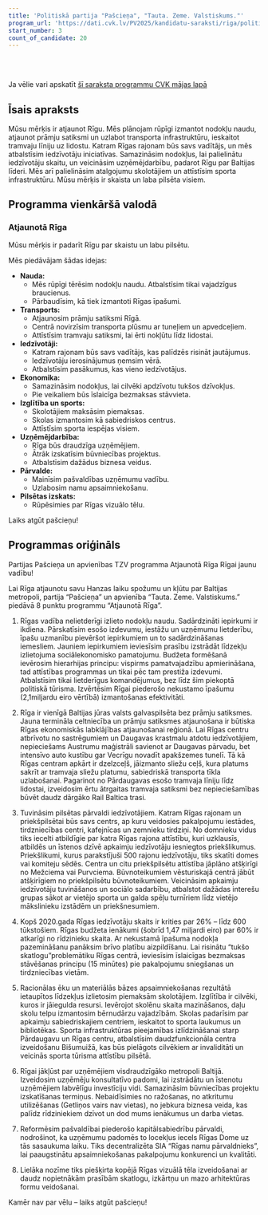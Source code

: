 ```yaml
---
title: 'Politiskā partija "Pašcieņa", "Tauta. Zeme. Valstiskums."'
program_url: 'https://dati.cvk.lv/PV2025/kandidatu-saraksti/riga/politiska-partija-pasciena-tauta-zeme-valstiskums'
start_number: 3
count_of_candidate: 20
---
```



<Badge text="Budžeta lietderīga izmantošana" variant="note" size="small" /> <Badge text="Prāmju satiksmes atjaunošana" variant="note" size="small" /> <Badge text="Pilsētas pārvaldes tuvināšana iedzīvotājiem" variant="note" size="small" /> <Badge text="Iedzīvotāju skaita palielināšana" variant="note" size="small" /> <Badge text="Uzņēmējdarbības vides uzlabošana" variant="note" size="small" />

<br/><br/> 

<Card title='Šis ir mākslīga intelekta ģenerēts apraksts' icon='starlight'>
    Ja vēlie vari apskatīt <a href={frontmatter.program_url} target='_blank'>šī saraksta programmu CVK mājas lapā</a>
    </Card>

## Īsais apraksts

Mūsu mērķis ir atjaunot Rīgu. Mēs plānojam rūpīgi izmantot nodokļu naudu, atjaunot prāmju satiksmi un uzlabot transporta infrastruktūru, ieskaitot tramvaju līniju uz lidostu. Katram Rīgas rajonam būs savs vadītājs, un mēs atbalstīsim iedzīvotāju iniciatīvas. Samazināsim nodokļus, lai palielinātu iedzīvotāju skaitu, un veicināsim uzņēmējdarbību, padarot Rīgu par Baltijas līderi. Mēs arī palielināsim atalgojumu skolotājiem un attīstīsim sporta infrastruktūru. Mūsu mērķis ir skaista un laba pilsēta visiem.

## Programma vienkāršā valodā

### Atjaunotā Rīga

Mūsu mērķis ir padarīt Rīgu par skaistu un labu pilsētu.

Mēs piedāvājam šādas idejas:

*   **Nauda:**
    *   Mēs rūpīgi tērēsim nodokļu naudu. Atbalstīsim tikai vajadzīgus braucienus.
    *   Pārbaudīsim, kā tiek izmantoti Rīgas īpašumi.
*   **Transports:**
    *   Atjaunosim prāmju satiksmi Rīgā.
    *   Centrā novirzīsim transporta plūsmu ar tuneļiem un apvedceļiem.
    *   Attīstīsim tramvaju satiksmi, lai ērti nokļūtu līdz lidostai.
*   **Iedzīvotāji:**
    *   Katram rajonam būs savs vadītājs, kas palīdzēs risināt jautājumus.
    *   Iedzīvotāju ierosinājumus ņemsim vērā.
    *   Atbalstīsim pasākumus, kas vieno iedzīvotājus.
*   **Ekonomika:**
    *   Samazināsim nodokļus, lai cilvēki apdzīvotu tukšos dzīvokļus.
    *   Pie veikaliem būs īslaicīga bezmaksas stāvvieta.
*   **Izglītība un sports:**
    *   Skolotājiem maksāsim piemaksas.
    *   Skolas izmantosim kā sabiedriskos centrus.
    *   Attīstīsim sporta iespējas visiem.
*   **Uzņēmējdarbība:**
    *   Rīga būs draudzīga uzņēmējiem.
    *   Ātrāk izskatīsim būvniecības projektus.
    *   Atbalstīsim dažādus biznesa veidus.
*   **Pārvalde:**
    *   Mainīsim pašvaldības uzņēmumu vadību.
    *   Uzlabosim namu apsaimniekošanu.
*   **Pilsētas izskats:**
    *   Rūpēsimies par Rīgas vizuālo tēlu.

Laiks atgūt pašcieņu!

## Programmas oriģināls

Partijas Pašcieņa un apvienības TZV programma
Atjaunotā Rīga
Rīgai jaunu vadību!

Lai Rīga atjaunotu savu Hanzas laiku spožumu un kļūtu par Baltijas metropoli, partija “Pašcieņa” un apvienība “Tauta. Zeme. Valstiskums.” piedāvā 8 punktu programmu “Atjaunotā Rīga”.

1. Rīgas vadība nelietderīgi izlieto nodokļu naudu. Sadārdzināti iepirkumi ir ikdiena. Pārskatīsim esošo izdevumu, iestāžu un uzņēmumu lietderību, īpašu uzmanību pievēršot iepirkumiem un to sadārdzināšanas iemesliem. Jauniem iepirkumiem ieviesīsim prasību izstrādāt līdzekļu izlietojuma sociālekonomisko pamatojumu. Budžeta formēšanā ievērosim hierarhijas principu: vispirms pamatvajadzību apmierināšana, tad attīstības programmas un tikai pēc tam prestiža izdevumi. Atbalstīsim tikai lietderīgus komandējumus, bez līdz šim piekoptā politiskā tūrisma.
Izvērtēsim Rīgai piederošo nekustamo īpašumu (2,1miljardu eiro vērtībā) izmantošanas efektivitāti.

2. Rīga ir vienīgā Baltijas jūras valsts galvaspilsēta bez prāmju satiksmes. Jauna termināla celtniecība un prāmju satiksmes atjaunošana ir būtiska Rīgas ekonomiskās labklājības atjaunošanai reģionā.
Lai Rīgas centru atbrīvotu no sastrēgumiem un Daugavas krastmalu atdotu iedzīvotājiem, nepieciešams Austrumu maģistrāli savienot ar Daugavas pārvadu, bet intensīvo auto kustību gar Vecrīgu novadīt apakšzemes tunelī. Tā kā Rīgas centram apkārt ir dzelzceļš, jāizmanto sliežu ceļš, kura platums sakrīt ar tramvaja sliežu platumu, sabiedriskā transporta tīkla uzlabošanai.
Pagarinot no Pārdaugavas esošo tramvaja līniju līdz lidostai, izveidosim ērtu ātrgaitas tramvaja satiksmi bez nepieciešamības būvēt daudz dārgāko Rail Baltica trasi.

3. Tuvināsim pilsētas pārvaldi iedzīvotājiem. Katram Rīgas rajonam un priekšpilsētai būs savs centrs, ap kuru veidosies pakalpojumu iestādes, tirdzniecības centri, kafejnīcas un zemnieku tirdziņi. No domnieku vidus tiks iecelti atbildīgie par katra Rīgas rajona attīstību, kuri uzklausīs, atbildēs un īstenos dzīvē apkaimju iedzīvotāju iesniegtos priekšlikumus. Priekšlikumi, kurus parakstījuši 500 rajonu iedzīvotāju, tiks skatīti domes vai komiteju sēdēs. Centra un citu priekšpilsētu attīstība jāplāno atšķirīgi no Mežciema vai Purvciema. Būvnoteikumiem vēsturiskajā centrā jābūt atšķirīgiem no priekšpilsētu būvnoteikumiem.
Veicināsim apkaimju iedzīvotāju tuvināšanos un sociālo sadarbību, atbalstot dažādas interešu grupas sākot ar vietējo sporta un galda spēļu turnīriem līdz vietējo mākslinieku izstādēm un priekšnesumiem.

4. Kopš 2020.gada Rīgas iedzīvotāju skaits ir krities par 26% – līdz 600 tūkstošiem. Rīgas budžeta ienākumi (šobrīd 1,47 miljardi eiro) par 60% ir atkarīgi no rīdzinieku skaita. Ar nekustamā īpašuma nodokļa pazemināšanu panāksim brīvo platību aizpildīšanu. Lai risinātu “tukšo skatlogu”problemātiku Rīgas centrā, ieviesīsim īslaicīgas bezmaksas stāvēšanas principu (15 minūtes) pie pakalpojumu sniegšanas un tirdzniecības vietām.

5. Racionālas ēku un materiālās bāzes apsaimniekošanas rezultātā ietaupītos līdzekļus izlietosim piemaksām skolotājiem. Izglītība ir cilvēki, kuros ir jāiegulda resursi. Ievērojot skolēnu skaita mazināšanos, daļu skolu telpu izmantosim bērnudārzu vajadzībām. Skolas padarīsim par apkaimju sabiedriskajiem centriem, ieskaitot to sporta laukumus un bibliotēkas.
Sporta infrastruktūras pieejamības izlīdzināšanai starp Pārdaugavu un Rīgas centru, atbalstīsim daudzfunkcionāla centra izveidošanu Bišumuižā, kas būs pielāgots cilvēkiem ar invaliditāti un veicinās sporta tūrisma attīstību pilsētā.

6. Rīgai jākļūst par uzņēmējiem visdraudzīgāko metropoli Baltijā. Izveidosim uzņēmēju konsultatīvo padomi, lai izstrādātu un īstenotu uzņēmējiem labvēlīgu investīciju vidi.
Samazināsim būvniecības projektu izskatīšanas termiņus.
Nebaidīsimies no ražošanas, no atkritumu utilizēšanas (Getliņos vairs nav vietas), no jebkura biznesa veida, kas palīdz rīdziniekiem dzīvot un dod mums ienākumus un darba vietas.

7. Reformēsim pašvaldībai piederošo kapitālsabiedrību pārvaldi, nodrošinot, ka uzņēmumu padomēs to locekļus iecels Rīgas Dome uz tās sasaukuma laiku. Tiks decentralizēta SIA “Rīgas namu pārvaldnieks”, lai paaugstinātu apsaimniekošanas pakalpojumu konkurenci un kvalitāti.

8. Lielāka nozīme tiks piešķirta kopējā Rīgas vizuālā tēla izveidošanai ar daudz nopietnākām prasībām skatlogu, izkārtņu un mazo arhitektūras formu veidošanai.

Kamēr nav par vēlu – laiks atgūt pašcieņu!
